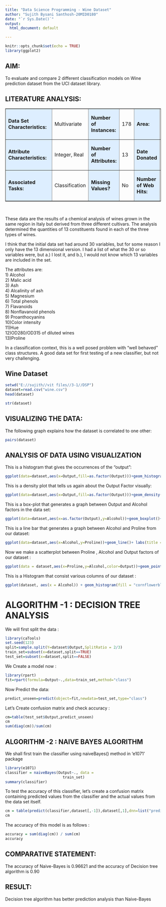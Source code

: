 ```yaml
---
title: "Data Science Programming - Wine Dataset"
author: "Sujith Bysani Santhosh-20MID0180"
date: "`r Sys.Date()`"
output:
  html_document: default

---
```


```r
knitr::opts_chunk$set(echo = TRUE)
library(ggplot2)
```
## AIM:
 To evaluate and compare 2 different classification models on Wine prediction dataset from the UCI dataset library.

## LITERATURE ANALYSIS:
<table border=1 cellpadding=6>
	<tr>
		<td bgcolor="#DDEEFF"><p class="normal"><b>Data Set Characteristics:&nbsp;&nbsp;</b></p></td>
		<td><p class="normal">Multivariate</p></td>
		<td bgcolor="#DDEEFF"><p class="normal"><b>Number of Instances:</b></p></td>
		<td><p class="normal">178</p></td>
		<td bgcolor="#DDEEFF"><p class="normal"><b>Area:</b></p></td>
		<td><p class="normal">Physical</p></td>
	</tr>

	<tr>
		<td bgcolor="#DDEEFF"><p class="normal"><b>Attribute Characteristics:</b></p></td>
		<td><p class="normal">Integer, Real</p></td>
		<td bgcolor="#DDEEFF"><p class="normal"><b>Number of Attributes:</b></p></td>
		<td><p class="normal">13</p></td>
		<td bgcolor="#DDEEFF"><p class="normal"><b>Date Donated</b></p></td>
		<td><p class="normal">1991-07-01</p></td>
	</tr>
	<tr>
		<td bgcolor="#DDEEFF"><p class="normal"><b>Associated Tasks:</b></p></td>
		<td><p class="normal">Classification</p></td>
		<td bgcolor="#DDEEFF"><p class="normal"><b>Missing Values?</b></p></td>
		<td><p class="normal">No</p></td>
		<td bgcolor="#DDEEFF"><p class="normal"><b>Number of Web Hits:</b></p></td>
		<td><p class="normal">2044123</p></td>
	</tr>
	<!--
	<tr>

		<td bgcolor="#DDEEFF"><p class="normal"><b>Highest Percentage Achieved:&nbsp;&nbsp;</b></p></td>
		<td><p class="normal">100%</p></td>
	</tr>
	-->
</table>
<br>

These data are the results of a chemical analysis of wines grown in the same region in Italy but derived from three different cultivars. The analysis determined the quantities of 13 constituents found in each of the three types of wines.

I think that the initial data set had around 30 variables, but for some reason I only have the 13 dimensional version. I had a list of what the 30 or so variables were, but a.) I lost it, and b.), I would not know which 13 variables are included in the set.

The attributes are: <br>
1) Alcohol <br>
2) Malic acid <br>
3) Ash <br>
4) Alcalinity of ash  <br>
5) Magnesium  <br>
6) Total phenols  <br>
7) Flavanoids <br>
8) Nonflavanoid phenols <br>
9) Proanthocyanins <br>
10)Color intensity <br>
11)Hue <br>
12)OD280/OD315 of diluted wines <br>
13)Proline <br>

In a classification context, this is a well posed problem with "well behaved" class structures. A good data set for first testing of a new classifier, but not very challenging.



## Wine Dataset



```r
setwd("E://sujith//vit files//3-1//DSP")
dataset=read.csv("wine.csv")
head(dataset)
```
```r
str(dataset)
```
## VISUALIZING THE DATA:
The following graph explains how the dataset is correlated to one other:
```r
pairs(dataset)
```

##  ANALYSIS OF DATA USING VISUALIZATION

This is a histogram that gives the occurrences of the "output":
```r
ggplot(data=dataset,aes(x=Output,fill=as.factor(Output)))+geom_histogram()+ labs(title = "B.S.SUJITH 20MID0180")
```

This is a density plot that tells us again about the Output Factor visually:
```r
ggplot(data=dataset,aes(x=Output,fill=as.factor(Output)))+geom_density(alpha=0.4)+ labs(title = "B.S.SUJITH 20MID0180")
```

This is a box-plot that generates a graph between Output and Alcohol factors in the data set:
```r
ggplot(data=dataset,aes(x=as.factor(Output),y=Alcohol))+geom_boxplot()+labs(title = "B.S.SUJITH 20MID0180")
```
This is a line bar that generates a graph between Alcohol and Proline from our dataset:
```r
ggplot(data=dataset,aes(x=Alcohol,y=Proline))+geom_line()+ labs(title = "B.S.SUJITH 20MID0180")
```
Now we make a scatterplot between Proline , Alcohol and Output factors of our dataset :
```r
ggplot(data = dataset,aes(x=Proline,y=Alcohol,color=Output))+geom_point(alpha=0.4,size=3)+ labs(title = "B.S.SUJITH 20MID0180")
```
This is a Histogram that consist various columns of our dataset :
```r
ggplot(dataset, aes(x = Alcohol)) + geom_histogram(fill = "cornflowerblue", color = "white") + facet_wrap(~Output, ncol = 1)+ labs(title = "B.S.SUJITH 20MID0180")


```
<h1> ALGORITHM -1 : DECISION TREE ANALYSIS </h1>
We will first split the data :
```r
library(caTools)
set.seed(123)
split=sample.split(Y=dataset$Output,SplitRatio = 2/3)
train_set=subset(x=dataset,split==TRUE)
test_set=subset(x=dataset,split==FALSE)

```
We Create a model now :
```r
library(rpart)
fit=rpart(formula=Output~.,data=train_set,method="class")
```
Now Predict the data:
```r
predict_unseen=predict(object=fit,newdata=test_set,type="class")
```
Let's Create confusion matrix and check accuracy :
```r
cm=table(test_set$Output,predict_unseen)
cm
sum(diag(cm))/sum(cm)

```
## ALGORITHM -2 : NAIVE BAYES ALGORITHM 
We shall first train the classifier using naiveBayes() method in 'e1071' package
```r
library(e1071)
classifier = naiveBayes(Output~., data =
                          train_set)
summary(classifier)
```
To test the accuracy of this classifier, let’s create a confusion matrix containing predicted values from the classifier and the actual values from the data set itself.
```r

cm = table(predict(classifier,dataset[,-1]),dataset[,1],dnn=list("predicted","actual"))
cm
```
The accuracy of this model is as follows :
```r
accuracy = sum(diag(cm)) / sum(cm)
accuracy
```
## COMPARATIVE STATEMENT:
The accuracy of Naive-Bayes is 0.96621 and the accuracy of Decision tree algorithm is 0.90

## RESULT:
Decision tree algorithm has better prediction analysis than Naive-Bayes 